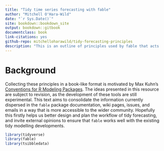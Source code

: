 ```yaml
--- 
title: "Tidy time series forecasting with fable"
author: "Mitchell O'Hara-Wild"
date: "`r Sys.Date()`"
site: bookdown::bookdown_site
output: bookdown::gitbook
documentclass: book
link-citations: yes
github-repo: mitchelloharawild/tidy-forecasting-principles
description: "This is an outline of principles used by fable that acts as a guide for building tidy tools for forecasting."
---
```


# Background

Collecting these principles in a book-like format is motivated by Max Kuhn's [Conventions for R Modeling Packages](https://tidymodels.github.io/model-implementation-principles/). The ideas presented in this resource are subject to revision, as the development of these tools are still experimental. This text aims to consolidate the information currently dispersed in the `fable` package documentation, wiki pages, issues, and emails in a way that is more accessible to the wider community. Hopefully this firstly helps us better design and plan the workflow of tidy forecasting, and invite external opinions to ensure that `fable` works well with the existing tidy modelling developments.

```r
library(tidyverse)
library(fable)
library(tsibbledata)
```
